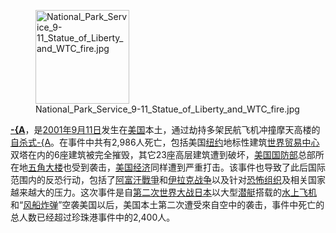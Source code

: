 [[File:National_Park_Service_9-11_Statue_of_Liberty_and_WTC_fire.jpg|150px]]

'''[[九一一袭击事件|-{A]]'''，是[[2001年|2001年]][[9月11日|9月11日]]发生在[[美国|美国]]本土，通过劫持多架民航飞机冲撞摩天高楼的[[自杀式恐怖袭击|自杀式-{A]]。在事件中共有2,986人死亡，包括美国[[纽约|纽约]]地标性建筑[[世界贸易中心|世界贸易中心]]双塔在内的6座建筑被完全摧毁，其它23座高层建筑遭到破坏，[[美国国防部|美国国防部]]总部所在地[[五角大楼|五角大楼]]也受到袭击，[[美国经济|美国经济]]同样遭到严重打击。该事件也导致了此后国际范围内的反恐行动，包括了[[阿富汗戰爭_(2001年－2021年)|阿富汗戰爭]]和[[美伊战争|伊拉克战争]]以及针对[[恐怖组织|恐怖组织]]及相关国家越来越大的压力。这次事件是自[[第二次世界大战|第二次世界大战]][[日本|日本]]以大型[[潜艇|潜艇]]搭载的[[水上飞机|水上飞机]]和“[[气球炸弹|风船炸弹]]”空袭美国以后，美国本土第二次遭受來自空中的袭击，事件中死亡的总人数已经超过珍珠港事件中的2,400人。